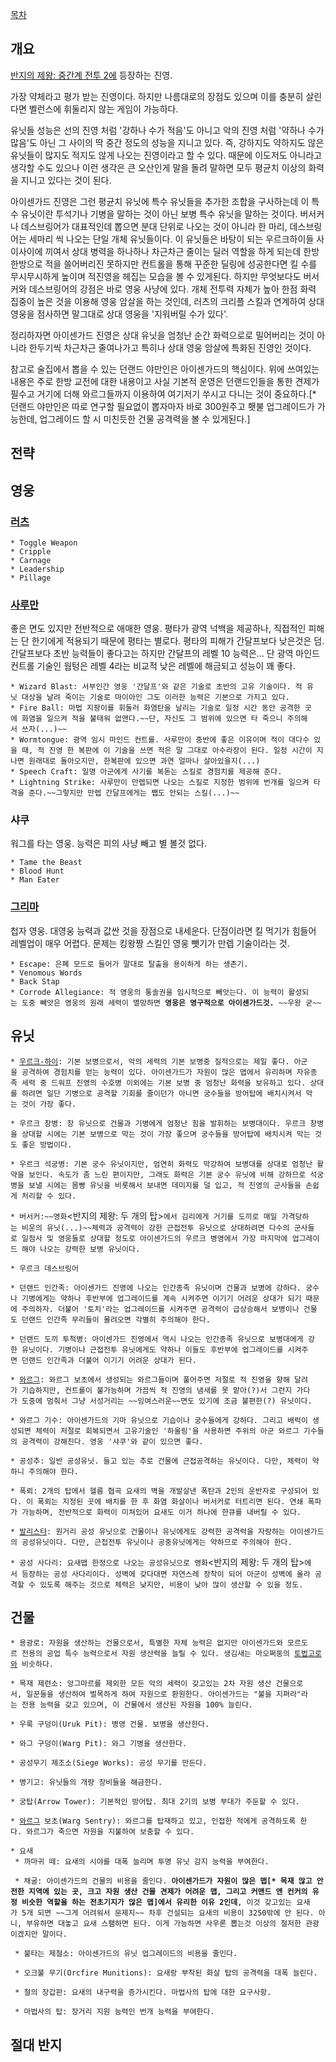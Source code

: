 [[목차]]
== 개요 ==
[[반지의 제왕: 중간계 전투 2]]에 등장하는 진영.

가장 약체라고 평가 받는 진영이다. 하지만 나름대로의 장점도 있으며 이를 충분히 살린다면 벨런스에 휘둘리지 않는 게임이 가능하다.

유닛들 성능은 선의 진영 처럼 '강하나 수가 적음'도 아니고 악의 진영 처럼 '약하나 수가 많음'도 아닌 그 사이의 딱 중간 정도의 성능을 지니고 있다. 즉, 강하지도 약하지도 않은 유닛들이 많지도 적지도 않게 나오는 진영이라고 할 수 있다. 때문에 이도저도 아니라고 생각할 수도 있으나 이런 생각은 큰 오산인게 말을 돌려 말하면 모두 평균치 이상의 화력을 지니고 있다는 것이 된다.

아이센가드 진영은 그런 평균치 유닛에 특수 유닛들을 추가한 조합을 구사하는데 이 특수 유닛이란 투석기나 기병을 말하는 것이 아닌 보병 특수 유닛을 말하는 것이다. 버서커나 데스브링어가 대표적인데 뽑으면 분대 단위로 나오는 것이 아니라 한 마리, 데스브링어는 세마리 씩 나오는 단일 개체 유닛들이다. 이 유닛들은 바탕이 되는 우르크하이들 사이사이에 끼여서 상대 병력을 하나하나 차근차근 줄이는 딜러 역할을 하게 되는데 한방 한방으로 적을 쓸어버리진 못하지만 컨트롤을 통해 꾸준한 딜링에 성공한다면 킬 수를 무시무시하게 높이며 적진영을 헤집는 모습을 볼 수 있게된다.
하지만 무엇보다도 버서커와 데스브링어의 강점은 바로 영웅 사냥에 있다. 개체 전투력 자체가 높아 한점 화력 집중이 높은 것을 이용해 영웅 암살을 하는 것인데, 러츠의 크리플 스킬과 연계하여 상대 영웅을 점사하면 말그대로 상대 영웅을 '지워버릴 수가 있다'.

정리하자면 아이센가드 진영은 상대 유닛을 엄청난 순간 화력으로로 밀어버리는 것이 아니라 한두기씩 차근차근 줄여나가고 특히나 상대 영웅 암살에 특화된 진영인 것이다.

참고로 술집에서 뽑을 수 있는 던랜드 야만인은 아이센가드의 핵심이다. 위에 쓰여있는 내용은 주로 한방 교전에 대한 내용이고 사실 기본적 운영은 던랜드인들을 통한 견제가 필수고 거기에 더해 와르그들까지 이용하여 여기저기 쑤시고 다니는 것이 중요하다.[* 던랜드 야만인은 따로 연구할 필요없이 뽑자마자 바로 300원주고 횃불 업그레이드가 가능한데, 업그레이드 할 시 미친듯한 건물 공격력을 볼 수 있게된다.]

== 전략 ==

== 영웅 ==
=== [[러츠(반지의 제왕)|러츠]] ===

 * Toggle Weapon
 * Cripple
 * Carnage
 * Leadership
 * Pillage

=== [[사루만]] ===
좋은 면도 있지만 전반적으로 애매한 영웅. 평타가 광역 넉백을 제공하나, 직접적인 피해는 단 한기에게 적용되기 때문에 평타는 별로다. 평타의 피해가 간달프보다 낮은것은 덤. 간달프보다 초반 능력들이 좋다고는 하지만 간달프의 레벨 10 능력은... 단 광역 마인드 컨트롤 기술인 웜텅은 레벨 4라는 비교적 낮은 레벨에 해금되고 성능이 꽤 좋다.

 * Wizard Blast: 서부인간 영웅 '간달프'와 같은 기술로 초반의 고유 기술이다. 적 유닛 대상을 날려 죽이는 기술로 마이아인 그도 이러한 능력은 기본으로 가지고 있다.
 * Fire Ball: 마법 지팡이를 휘둘러 화염탄을 날리는 기술로 일정 시간 동안 공격한 곳에 화염을 일으켜 적을 불태워 없앤다.~~단, 자신도 그 범위에 있으면 타 죽으니 주의해서 쓰자(...)~~
 * Wormtongue: 광역 임시 마인드 컨트롤. 사루만이 중반에 좋은 이유이며 적이 대다수 있을 때, 적 진영 한 복판에 이 기술을 쓰면 적은 말 그대로 아수라장이 된다. 일정 시간이 지나면 원래대로 돌아오지만, 한복판에 있으면 과연 얼마나 살아있을지(...) 
 * Speech Craft: 일명 아군에게 사기를 복돋는 스킬로 경험치를 제공해 준다. 
 * Lightning Strike: 사루만이 만렙되면 나오는 스킬로 지정한 범위에 번개를 일으켜 타격을 준다.~~그렇지만 만렙 간달프에게는 쨉도 안되는 스킬(...)~~

=== 샤쿠 ===
워그를 타는 영웅. 능력은 피의 사냥 빼고 별 볼것 없다.

 * Tame the Beast
 * Blood Hunt
 * Man Eater

=== [[그리마]] ===
첩자 영웅. 대영웅 능력과 값싼 것을 장점으로 내세운다. 단점이라면 킬 먹기가 힘들어 레벨업이 매우 어렵다. 문제는 킹왕짱 스킬인 영웅 뺏기가 만렙 기술이라는 것.

 * Escape: 은폐 모드로 들어가 말대로 탈출을 용이하게 하는 생존기.
 * Venomous Words
 * Back Stap
 * Corrode Allegiance: 적 영웅의 통솔권을 임시적으로 빼앗는다. 이 능력이 활성되는 도중 빼앗은 영웅의 원래 세력이 멸망하면 '''영웅은 영구적으로 아이센가드것.''' ~~우왕 굳~~

== 유닛 ==
 * [[우르크-하이]]: 기본 보병으로서, 악의 세력의 기본 보병중 질적으로는 제일 좋다. 아군을 공격하여 경험치를 얻는 능력이 있다. 아이센가드가 자원이 많은 맵에서 유리하며 자유종족 세력 중 드워프 진영의 수호병 이외에는 기본 보병 중 엄청난 화력을 보유하고 있다. 상대를 하려면 일단 기병으로 공격할 기회를 줄이던가 아니면 궁수들을 방어탑에 배치시켜서 막는 것이 가장 좋다.

 * 우르크 창병: 창 유닛으로 건물과 기병에게 엄청난 힘을 발휘하는 보병대이다. 우르크 창병을 상대할 시에는 기본 보병으로 막는 것이 가장 좋으며 궁수들을 방어탑에 배치시켜 막는 것도 좋은 방법이다.

 * 우르크 석궁병: 기본 궁수 유닛이지만, 엄연히 화력도 막강하여 보병대를 상대로 엄청난 활약을 보인다. 속도가 좀 느린 편이지만, 그래도 화력은 기본 궁수 유닛에 비해 강하므로 석궁병을 보낼 시에는 몸빵 유닛을 비롯해서 보내면 데미지를 덜 입고, 적 진영의 군사들을 손쉽게 처리할 수 있다.

 * 버서커:~~영화<반지의 제왕: 두 개의 탑>에서 김리에게 거기를 도끼로 매일 가격당하는 비운의 유닛(...)~~체력과 공격력이 강한 근접전투 유닛으로 상대하려면 다수의 군사들로 일점사 및 영웅들로 상대할 정도로 아이센가드의 우르크 병영에서 가장 마지막에 업그레이드 해야 나오는 강력한 보병 유닛이다. 

 * 우르크 데스브링어

 * 던랜드 인간족: 아이센가드 진영에 나오는 인간종족 유닛이며 건물과 보병에 강하다. 궁수나 기병에게는 약하나 후반부에 업그레이드를 계속 시켜주면 이기기 어려운 상대가 되기 때문에 주의하자. 더불어 '토치'라는 업그레이드를 시켜주면 공격력이 급상승해서 보병이나 건물도 던랜드 인간족 무리들이 몰려오면 각별히 주의해야 한다.

 * 던랜드 도끼 투척병: 아이센가드 진영에서 역시 나오는 인간종족 유닛으로 보병대에게 강한 유닛이다. 기병이나 근접전투 유닛에게도 약하나 이들도 후반부에 업그레이드를 시켜주면 던랜드 인간족과 더불어 이기기 어려운 상대가 된다.

 * [[와르그#s-1|와르그]]: 와르그 보초에서 생성되는 와르그들이며 풀어주면 저절로 적 진영을 향해 달려가 기습하지만, 컨트롤이 불가능하며 가끔씩 적 진영의 냄새를 못 맡아(?)서 그런지 가다가 도중에 멈춰서 그냥 서성거리는 ~~잉여스러운~~면도 있기에 조금 불편한(?) 유닛이다. 

 * 와르그 기수: 아이센가드의 기마 유닛으로 기습이나 궁수들에게 강하다. 그리고 배럭이 생성되면 체력이 저절로 회복되면서 고유기술인 '하울링'을 사용하면 주위의 아군 와르그 기수들의 공격력이 강해진다. 영웅 '샤쿠'와 같이 있으면 좋다.  

 * 공성추: 일반 공성유닛. 들고 있는 추로 건물에 근접공격하는 유닛이다. 다만, 체력이 약하니 주의해야 한다.

 * 폭뢰: 2개의 탑에서 헬름 협곡 요새의 벽을 개발살낸 폭탄과 2인의 운반자로 구성되어 있다. 이 폭뢰는 지정된 곳에 배치를 한 후 화염 화살이나 버서커로 터트리면 된다. 연쇄 폭파가 가능하며, 전반적으로 화력이 미쳐있어 요새도 이거 하나에 한큐를 내버릴 수 있다.

 * [[발리스타#s-1|발리스타]]: 원거리 공성 유닛으로 건물이나 유닛에게도 강력한 공격력을 자랑하는 아이센가드의 공성유닛이다. 다만, 근접전투 유닛이나 공중유닛에게는 약하므로 주의해야 한다. 

 * 공성 사다리: 요새맵 한정으로 나오는 공성유닛으로 영화<반지의 제왕: 두 개의 탑>에서 등장하는 공성 사다리이다. 성벽에 갖다대면 자연스레 장착이 되어 아군이 성벽에 올라 공격할 수 있도록 해주는 것으로 체력은 낮지만, 비용이 낮아 많이 생산할 수 있을 정도. 

== 건물 ==
 * 용광로: 자원을 생산하는 건물으로서, 특별한 자체 능력은 없지만 아이센가드와 모르도르 전용의 공업 특수 능력으로서 자원 생산력을 늘릴 수 있다. 생김새는 마오쩌둥의 [[토법고로]]와 비슷하다.

 * 목재 제련소: 앙그마르를 제외한 모든 악의 세력이 갖고있는 2차 자원 생산 건물으로서, 일꾼들을 생산하여 벌목하게 하여 자원으로 환원한다. 아이센가드는 "불을 지펴라"라는 전용 능력을 갖고 있으며, 이 건물에서 생산된 자원을 100% 늘린다.

 * 우룩 구덩이(Uruk Pit): 병영 건물. 보병을 생산한다.

 * 와그 구덩이(Warg Pit): 와그 기병을 생산한다.

 * 공성무기 제조소(Siege Works): 공성 무기를 만든다.

 * 병기고: 유닛들의 개량 장비들을 해금한다.

 * 궁탑(Arrow Tower): 기본적인 방어탑. 최대 2기의 보병 부대가 주둔할 수 있다.

 * [[와르그]] 보초(Warg Sentry): 와르그를 탑재하고 있고, 인접한 적에게 공격하도록 한다. 와르그가 죽으면 자원을 지불하여 보충할 수 있다.

 * 요새
  * 까마귀 떼: 요새의 시야를 대폭 늘리며 투명 유닛 감지 능력을 부여한다.

  * 채굴: 아이센가드의 건물의 비용을 줄인다. '''아이센가드가 자원이 많은 맵[* 목재 많고 안전한 지역에 있는 곳, 크고 자원 생산 건물 견제가 어려운 맵, 그리고 커맨드 앤 컨커의 유정 비슷한 역할을 하는 전초기지가 많은 맵]에서 유리한 이유 2인데''', 이것 갖고있는 요새가 5개 되면 ~~그게 어려워서 문제지~~ 차후 건설되는 요새의 비용이 3250밖에 안 된다. 아니, 부유하면 대놓고 요새 스팸하면 된다. 이게 가능하면 사우론 뽑는것 이상의 철저한 관광이겠지만 말이다.

  * 불타는 제철소: 아이센가드의 유닛 업그레이드의 비용을 줄인다.

  * 오크불 무기(Orcfire Munitions): 요새랑 부착된 화살 탑의 공격력을 대폭 늘린다.

  * 철의 장갑판: 요새의 내구력을 증가시킨다. 마법사의 탑에 대한 요구사항.

  * 마법사의 탑: 장거리 지원 능력인 번개 능력을 부여한다.

== 절대 반지 ==
